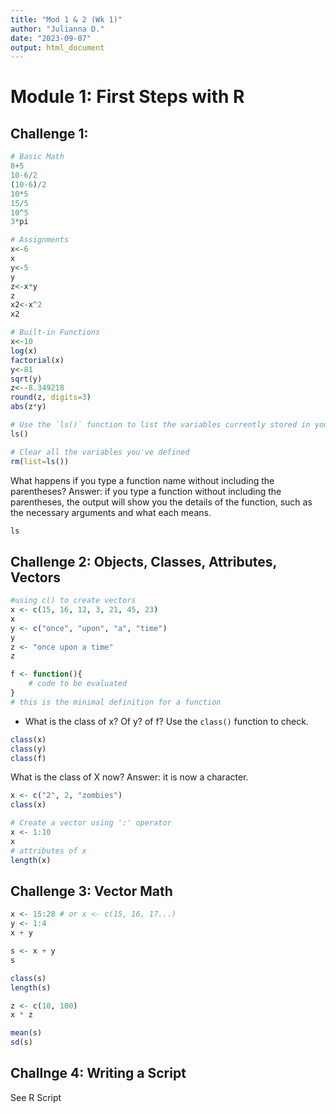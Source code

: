 ```yaml
---
title: "Mod 1 & 2 (Wk 1)"
author: "Julianna D."
date: "2023-09-07"
output: html_document
---
```

# Module 1: First Steps with R

## Challenge 1: 
```r
# Basic Math
8+5
10-6/2
(10-6)/2
10*5
15/5
10^5
3*pi
```

```r
# Assignments
x<-6
x
y<-5
y
z<-x*y
z
x2<-x^2
x2
```

```r
# Built-in Functions
x<-10
log(x)
factorial(x)
y<-81
sqrt(y)
z<--8.349218
round(z, digits=3)
abs(z*y)
```

```r
# Use the `ls()` function to list the variables currently stored in your active session. How many do you have?
ls()
```

```r
# Clear all the variables you've defined
rm(list=ls())
```

What happens if you type a function name without including the parentheses?
Answer: if you type a function without including the parentheses, the output will show you the details of the function, such as the necessary arguments and what each means.
```r
ls
```

## Challenge 2: Objects, Classes, Attributes, Vectors
```r
#using c() to create vectors
x <- c(15, 16, 12, 3, 21, 45, 23)
x
y <- c("once", "upon", "a", "time")
y
z <- "once upon a time"
z
```

```r
f <- function(){
	# code to be evaluated
}
# this is the minimal definition for a function
```

- What is the class of x? Of y? of f? Use the `class()` function to check.
```r
class(x)
class(y)
class(f)
```

What is the class of X now?
Answer: it is now a character.
```r
x <- c("2", 2, "zombies")
class(x)
```

```r
# Create a vector using ':' operator
x <- 1:10
x
# attributes of x
length(x)
```

## Challenge 3: Vector Math

```r
x <- 15:28 # or x <- c(15, 16, 17...)
y <- 1:4
x + y
```

```r
s <- x + y
s
```

```r
class(s)
length(s)
```

```r
z <- c(10, 100)
x * z
```

```r
mean(s)
sd(s)
```

## Challnge 4: Writing a Script
See R Script
